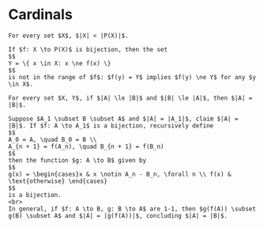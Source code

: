 # Cardinals 

```theorem
For every set $X$, $|X| < |P(X)|$. 
```

```proof
If $f: X \to P(X)$ is bijection, then the set 
$$
Y = \{ x \in X: x \ne f(x) \}
$$
is not in the range of $f$: $f(y) = Y$ implies $f(y) \ne Y$ for any $y \in X$. 
```

```theorem
For every set $X, Y$, if $|A| \le |B|$ and $|B| \le |A|$, then $|A| = |B|$. 
```

```proof
Suppose $A_1 \subset B \subset A$ and $|A| = |A_1|$, claim $|A| = |B|$. If $f: A \to A_1$ is a bijection, recursively define 
$$
A_0 = A, \quad B_0 = B \\ 
A_{n + 1} = f(A_n), \quad B_{n + 1} = f(B_n)
$$
then the function $g: A \to B$ given by 
$$
g(x) = \begin{cases}x & x \notin A_n - B_n, \forall n \\ f(x) & \text{otherwise} \end{cases}
$$
is a bijection. 
<br>
In general, if $f: A \to B, g: B \to A$ are 1-1, then $g(f(A)) \subset g(B) \subset A$ and $|A| = |g(f(A))|$, concluding $|A| = |B|$. 
```